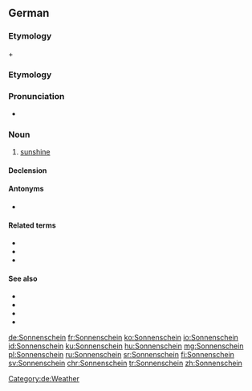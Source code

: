 ==German==
===Etymology===
{{term|Sonne||sun|lang=de}} + {{term|scheinen||to shine|lang=de}}

===Etymology===
{{compound|Sonne|t1=sun|Schein|t2=shine|lang=de}}
===Pronunciation===
* {{IPA|/ˈzɔnənʃaɪ̯n/|lang=de}}

===Noun===
{{de-noun|m|Sonnenscheins|-}}
# [[sunshine]]

====Declension====
{{de-noun-m-s-unc}}
====Antonyms====
* {{l|de|Mondschein}}
====Related terms====
* {{l|de|Lichtschein}}
* {{l|de|Sonnenlicht}}
* {{l|de|Sonnenfinsternis}}
====See also====
* {{l|de|Tageslicht}}
* {{l|de|Morgenrot}}
* {{l|de|Abendrot}}
* {{l|de|Mondlicht}}
[[Category:de:Weather]]

[[de:Sonnenschein]]
[[fr:Sonnenschein]]
[[ko:Sonnenschein]]
[[io:Sonnenschein]]
[[id:Sonnenschein]]
[[ku:Sonnenschein]]
[[hu:Sonnenschein]]
[[mg:Sonnenschein]]
[[pl:Sonnenschein]]
[[ru:Sonnenschein]]
[[sr:Sonnenschein]]
[[fi:Sonnenschein]]
[[sv:Sonnenschein]]
[[chr:Sonnenschein]]
[[tr:Sonnenschein]]
[[zh:Sonnenschein]]